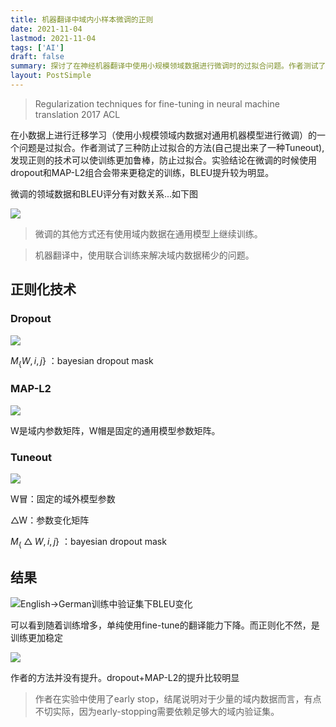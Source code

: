 ```yaml
---
title: 机器翻译中域内小样本微调的正则
date: 2021-11-04
lastmod: 2021-11-04
tags: ['AI']
draft: false
summary: 探讨了在神经机器翻译中使用小规模领域数据进行微调时的过拟合问题。作者测试了三种正则化技术(Dropout、MAP-L2和Tuneout)来防止过拟合,发现使用Dropout和MAP-L2的组合可以使训练更加稳定,并显著提高BLEU评分。实验结果表明,正则化技术可以有效缓解微调过程中的过拟合问题,提高模型在小数据集上的泛化能力。
layout: PostSimple
---
```


> Regularization techniques for fine-tuning in neural machine translation 2017 ACL

在小数据上进行迁移学习（使用小规模领域内数据对通用机器模型进行微调）的一个问题是过拟合。作者测试了三种防止过拟合的方法(自己提出来了一种Tuneout),发现正则的技术可以使训练更加鲁棒，防止过拟合。实验结论在微调的时候使用dropout和MAP-L2组合会带来更稳定的训练，BLEU提升较为明显。

微调的领域数据和BLEU评分有对数关系...如下图

![](https://tz-1256822507.cos.ap-hongkong.myqcloud.com/typora/2021-11-3322896005.png)

> 微调的其他方式还有使用域内数据在通用模型上继续训练。

> 机器翻译中，使用联合训练来解决域内数据稀少的问题。

## 正则化技术

### Dropout

![](https://tz-1256822507.cos.ap-hongkong.myqcloud.com/typora/2021-11-4274355559.png)

$M_\{W,i,j\}$ ：bayesian dropout mask

### MAP-L2

![](https://tz-1256822507.cos.ap-hongkong.myqcloud.com/typora/2021-11-3954203332.png)

W是域内参数矩阵，W帽是固定的通用模型参数矩阵。

### Tuneout

![](https://tz-1256822507.cos.ap-hongkong.myqcloud.com/typora/2021-11-2196264585.png)

W冒：固定的域外模型参数

△W：参数变化矩阵

$M_\{△W,i,j\}$ ：bayesian dropout mask

## 结果

![English->German训练中验证集下BLEU变化](https://tz-1256822507.cos.ap-hongkong.myqcloud.com/typora/2021-11-1336400430.png)

可以看到随着训练增多，单纯使用fine-tune的翻译能力下降。而正则化不然，是训练更加稳定

![](https://tz-1256822507.cos.ap-hongkong.myqcloud.com/typora/2021-11-4288823380.png)

作者的方法并没有提升。dropout+MAP-L2的提升比较明显

> 作者在实验中使用了early stop，结尾说明对于少量的域内数据而言，有点不切实际，因为early-stopping需要依赖足够大的域内验证集。
